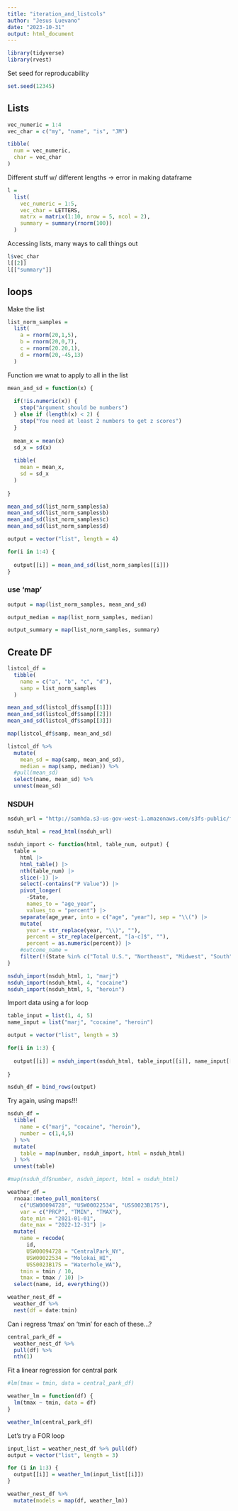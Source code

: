 ```yaml
---
title: "iteration_and_listcols"
author: "Jesus Luevano"
date: "2023-10-31"
output: html_document
---
```


```r
library(tidyverse)
library(rvest)
```


Set seed for reproducability

```r
set.seed(12345)
```

## Lists

```r
vec_numeric = 1:4
vec_char = c("my", "name", "is", "JM")

tibble(
  num = vec_numeric,
  char = vec_char
)
```

Different stuff w/ different lengths -> error in making dataframe

```r
l = 
  list(
    vec_numeric = 1:5,
    vec_char = LETTERS,
    matrx = matrix(1:10, nrow = 5, ncol = 2),
    summary = summary(rnorm(100))
  )
```

Accessing lists, many ways to call things out
```r
l$vec_char
l[[2]]
l[["summary"]]
```

## loops

Make the list

```r
list_norm_samples = 
  list(
    a = rnorm(20,1,5),
    b = rnorm(20,0,7),
    c = rnorm(20.20,1),
    d = rnorm(20,-45,13)
  )
```

Function we wnat to apply to all in the list

```r
mean_and_sd = function(x) {
  
  if(!is.numeric(x)) {
    stop("Argument should be numbers")
  } else if (length(x) < 2) {
    stop("You need at least 2 numbers to get z scores")
  }
  
  mean_x = mean(x)
  sd_x = sd(x)
  
  tibble(
    mean = mean_x,
    sd = sd_x
  )
  
}
```

```r
mean_and_sd(list_norm_samples$a)
mean_and_sd(list_norm_samples$b)
mean_and_sd(list_norm_samples$c)
mean_and_sd(list_norm_samples$d)
```

```r
output = vector("list", length = 4)

for(i in 1:4) {
  
  output[[i]] = mean_and_sd(list_norm_samples[[i]])
}
```

### use 'map'

```r
output = map(list_norm_samples, mean_and_sd)

output_median = map(list_norm_samples, median)

output_summary = map(list_norm_samples, summary)
```


## Create DF


```r
listcol_df = 
  tibble(
    name = c("a", "b", "c", "d"),
    samp = list_norm_samples
  )
```

```r
mean_and_sd(listcol_df$samp[[1]])
mean_and_sd(listcol_df$samp[[2]])
mean_and_sd(listcol_df$samp[[3]])

map(listcol_df$samp, mean_and_sd)

listcol_df %>%
  mutate(
    mean_sd = map(samp, mean_and_sd),
    median = map(samp, median)) %>%
  #pull(mean_sd)
  select(name, mean_sd) %>%
  unnest(mean_sd)
```

### NSDUH

```r
nsduh_url = "http://samhda.s3-us-gov-west-1.amazonaws.com/s3fs-public/field-uploads/2k15StateFiles/NSDUHsaeShortTermCHG2015.htm"

nsduh_html = read_html(nsduh_url)
```

```r
nsduh_import <- function(html, table_num, output) {
  table = 
    html |> 
    html_table() |> 
    nth(table_num) |>
    slice(-1) |> 
    select(-contains("P Value")) |>
    pivot_longer(
      -State,
      names_to = "age_year", 
      values_to = "percent") |>
    separate(age_year, into = c("age", "year"), sep = "\\(") |>
    mutate(
      year = str_replace(year, "\\)", ""),
      percent = str_replace(percent, "[a-c]$", ""),
      percent = as.numeric(percent)) |>
    #outcome_name = 
    filter(!(State %in% c("Total U.S.", "Northeast", "Midwest", "South", "West")))
}

nsduh_import(nsduh_html, 1, "marj")
nsduh_import(nsduh_html, 4, "cocaine")
nsduh_import(nsduh_html, 5, "heroin")
```

Import data using a for loop

```r
table_input = list(1, 4, 5)
name_input = list("marj", "cocaine", "heroin")

output = vector("list", length = 3)

for(i in 1:3) {
  
  output[[i]] = nsduh_import(nsduh_html, table_input[[i]], name_input[[i]])
  
}

nsduh_df = bind_rows(output)
```

Try again, using maps!!!

```r
nsduh_df = 
  tibble(
    name = c("marj", "cocaine", "heroin"),
    number = c(1,4,5)
  ) %>%
  mutate(
    table = map(number, nsduh_import, html = nsduh_html)
  ) %>%
  unnest(table)

#map(nsduh_df$number, nsduh_import, html = nsduh_html)
```


```r
weather_df = 
  rnoaa::meteo_pull_monitors(
    c("USW00094728", "USW00022534", "USS0023B17S"),
    var = c("PRCP", "TMIN", "TMAX"), 
    date_min = "2021-01-01",
    date_max = "2022-12-31") |>
  mutate(
    name = recode(
      id, 
      USW00094728 = "CentralPark_NY", 
      USW00022534 = "Molokai_HI",
      USS0023B17S = "Waterhole_WA"),
    tmin = tmin / 10,
    tmax = tmax / 10) |>
  select(name, id, everything())
```

```r
weather_nest_df = 
  weather_df %>%
  nest(df = date:tmin)
```

Can i regress 'tmax' on 'tmin' for each of these...?

```r
central_park_df = 
  weather_nest_df %>%
  pull(df) %>%
  nth(1)
```

Fit a linear regression for central park

```r
#lm(tmax = tmin, data = central_park_df)

weather_lm = function(df) {
  lm(tmax ~ tmin, data = df)
}

weather_lm(central_park_df)

```

Let's try a FOR loop

```r
input_list = weather_nest_df %>% pull(df)
output = vector("list", length = 3)

for (i in 1:3) {
  output[[i]] = weather_lm(input_list[[i]])
}

weather_nest_df %>%
  mutate(models = map(df, weather_lm))
```


